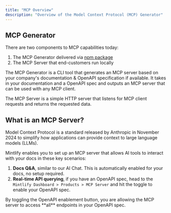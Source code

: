 ```yaml
---
title: "MCP Overview"
description: "Overview of the Model Context Protocol (MCP) Generator"
---
```


## MCP Generator

There are two components to MCP capabilities today:

1. The MCP Generator delivered via [npm package](https://www.npmjs.com/package/mcp)
2. The MCP Server that end-customers run locally

The MCP Generator is a CLI tool that generates an MCP server based on your company's documentation & OpenAPI specification if available. It takes in your documentation and a OpenAPI spec and outputs an MCP server that can be used with any MCP client.

The MCP Server is a simple HTTP server that listens for MCP client requests and returns the requested data.


## What is an MCP Server?

Model Context Protocol is a standard released by Anthropic in November 2024 to simplify how applications can provide context to large language models (LLMs). 

Mintlify enables you to set up an MCP server that allows AI tools to interact with your docs in these key scenarios:

1. **Docs Q&A**, similar to our AI Chat. This is automatically enabled for your docs, no setup required.
2. **Real-time API querying**, if you have an OpenAPI spec, head to the `Mintlify Dashboard > Products > MCP Server` and hit the toggle to enable your OpenAPI spec.
<Note>
    By toggling the OpenAPI enablement button, you are allowing the MCP server to access **all** endpoints in your OpenAPI spec. 
</Note>
